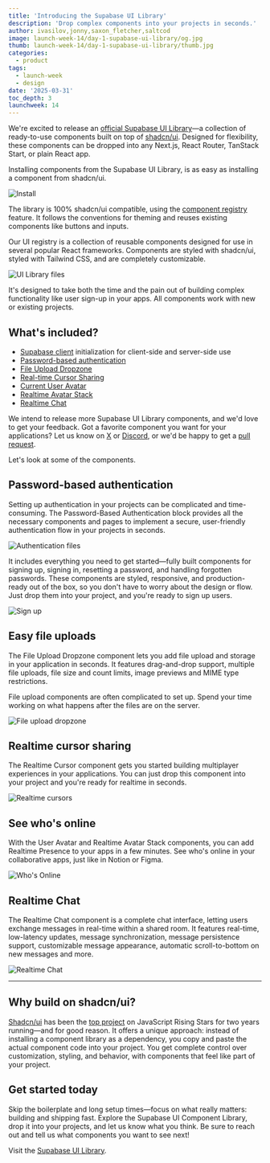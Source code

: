 ```yaml
---
title: 'Introducing the Supabase UI Library'
description: 'Drop complex components into your projects in seconds.'
author: ivasilov,jonny,saxon_fletcher,saltcod
image: launch-week-14/day-1-supabase-ui-library/og.jpg
thumb: launch-week-14/day-1-supabase-ui-library/thumb.jpg
categories:
  - product
tags:
  - launch-week
  - design
date: '2025-03-31'
toc_depth: 3
launchweek: 14
---
```


We're excited to release an [official Supabase UI Library](https://supabase.com/ui)—a collection of ready-to-use components built on top of [shadcn/ui](https://ui.shadcn.com/). Designed for flexibility, these components can be dropped into any Next.js, React Router, TanStack Start, or plain React app.

Installing components from the Supabase UI Library, is as easy as installing a component from shadcn/ui.

<Img alt="Install" src="/images/blog/launch-week-14/day-1-supabase-ui-library/install.jpg" />

The library is 100% shadcn/ui compatible, using the [component registry](https://x.com/shadcn/status/1829646556318089509) feature. It follows the conventions for theming and reuses existing components like buttons and inputs.

Our UI registry is a collection of reusable components designed for use in several popular React frameworks. Components are styled with shadcn/ui, styled with Tailwind CSS, and are completely customizable.

<Img
  alt="UI Library files"
  src="/images/blog/launch-week-14/day-1-supabase-ui-library/day-1-folder-structure.jpg"
/>

It's designed to take both the time and the pain out of building complex functionality like user sign-up in your apps. All components work with new or existing projects.

## What's included?

- [Supabase client](https://supabase.com/ui/docs/nextjs/client) initialization for client-side and server-side use
- [Password-based authentication](https://supabase.com/ui/docs/nextjs/password-based-auth)
- [File Upload Dropzone](https://supabase.com/ui/docs/nextjs/dropzone)
- [Real-time Cursor Sharing](https://supabase.com/ui/docs/nextjs/realtime-cursor)
- [Current User Avatar](https://supabase.com/ui/docs/nextjs/current-user-avatar)
- [Realtime Avatar Stack](https://supabase.com/ui/docs/nextjs/realtime-avatar-stack)
- [Realtime Chat](https://supabase.com/ui/docs/tanstack/realtime-chat)

We intend to release more Supabase UI Library components, and we'd love to get your feedback. Got a favorite component you want for your applications? Let us know on [X](https://x.com/supabase) or [Discord](https://discord.supabase.com/), or we'd be happy to get a [pull request](https://github.com/supabase/supabase).

Let's look at some of the components.

## Password-based authentication

Setting up authentication in your projects can be complicated and time-consuming. The Password-Based Authentication block provides all the necessary components and pages to implement a secure, user-friendly authentication flow in your projects in seconds.

<Img
  alt="Authentication files"
  src="/images/blog/launch-week-14/day-1-supabase-ui-library/supabase-ui-password-based-auth-02.jpg"
/>

It includes everything you need to get started—fully built components for signing up, signing in, resetting a password, and handling forgotten passwords. These components are styled, responsive, and production-ready out of the box, so you don't have to worry about the design or flow. Just drop them into your project, and you're ready to sign up users.

<Img
  alt="Sign up"
  src="/images/blog/launch-week-14/day-1-supabase-ui-library/supabase-ui-password-based-auth.jpg"
/>

## Easy file uploads

The File Upload Dropzone component lets you add file upload and storage in your application in seconds. It features drag-and-drop support,
multiple file uploads, file size and count limits, image previews and MIME type restrictions.

File upload components are often complicated to set up. Spend your time working on what happens after the files are on the server.

<Img
  alt="File upload dropzone"
  src="/images/blog/launch-week-14/day-1-supabase-ui-library/supabase-ui-dropzone.jpg"
/>

## Realtime cursor sharing

The Realtime Cursor component gets you started building multiplayer experiences in your applications. You can just drop this component into your project and you're ready for realtime in seconds.

<Img
  alt="Realtime cursors"
  src="/images/blog/launch-week-14/day-1-supabase-ui-library/supabase-ui-realtime-cursors.jpg"
/>

## See who's online

With the User Avatar and Realtime Avatar Stack components, you can add Realtime Presence to your apps in a few minutes. See who's online in your collaborative apps, just like in Notion or Figma.

<Img
  alt="Who's Online"
  src="/images/blog/launch-week-14/day-1-supabase-ui-library/whos-online.jpg"
/>

## Realtime Chat

The Realtime Chat component is a complete chat interface, letting users exchange messages in real-time within a shared room. It features real-time, low-latency updates, message synchronization, message persistence support, customizable message appearance, automatic scroll-to-bottom on new messages and more.

<Img
  alt="Realtime Chat"
  src="/images/blog/launch-week-14/day-1-supabase-ui-library/realtime-chat.jpg"
/>

---

## Why build on shadcn/ui?

[Shadcn/ui](https://ui.shadcn.com/) has been the [top project](https://risingstars.js.org/2024/en#section-all) on JavaScript Rising Stars for two years running—and for good reason. It offers a unique approach: instead of installing a component library as a dependency, you copy and paste the actual component code into your project. You get complete control over customization, styling, and behavior, with components that feel like part of your project.

## Get started today

Skip the boilerplate and long setup times—focus on what really matters: building and shipping fast. Explore the Supabase UI Component Library, drop it into your projects, and let us know what you think. Be sure to reach out and tell us what components you want to see next!

Visit the [Supabase UI Library](https://supabase.com/ui).
